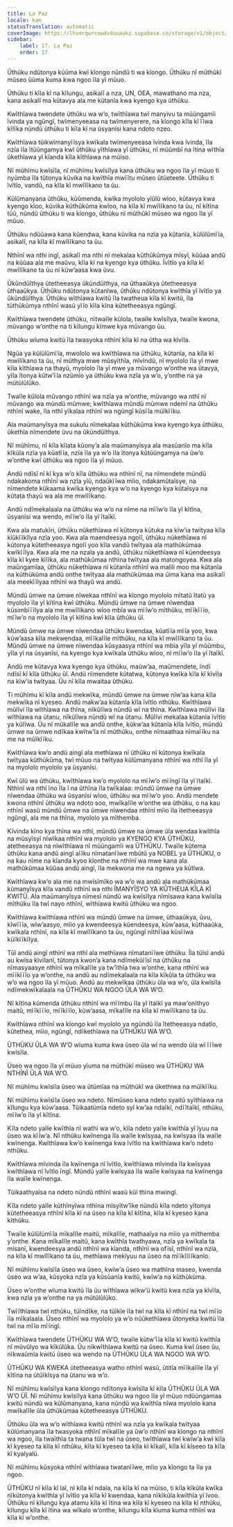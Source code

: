 ```yaml
---
title: La Paz
locale: kam
statusTranslation: automatic
coverImage: https://lhvmrqwrcowdvduuaukz.supabase.co/storage/v1/object/public/strapi-uploads/small_cover-educacion-fundamental.webp-2d51a7828a2b1309555be27f7e2a61a0.webp
sidebar:
    label: 17. La Paz
    order: 17
---
```

Ũthũku ndũtonya kũũma kwĩ kĩongo nũndũ ti wa kĩongo. Ũthũku nĩ mũthũkĩ mũseo ũũma kuma kwa ngoo ĩla yĩ mũuo.

Ũthũku ti kĩla kĩ na kĩlungu, asikalĩ a nza, UN, OEA, mawathano ma nza, kana asikalĩ ma kũtavya ala me kũtanĩa kwa kyengo kya ũthũku.

Kwĩthĩawa twendete ũthũku wa w’o, twĩthĩawa twĩ manyivu ta mũũngamĩi ĩvinda ya ngũngĩ, twĩmenyeeasa na twĩmenyerere, na kĩongo kĩla kĩ ĩĩwa kĩlĩka nũndũ ũthũku ti kĩla kĩ na ũsyanĩsi kana ndoto nzeo.

Kwĩthĩawa tũikwĩmanyĩĩsya kwĩkala twĩmenyeeasa ĩvinda kwa ĩvinda, ĩla nzĩa ĩla ĩtũũngamya kwĩ ũthũku yĩthĩawa yĩ ũthũku, nĩ mũũmbĩ na ĩtina wĩthĩa ũkethĩawa yĩ kĩanda kĩla kĩthĩawa na mũiso.

Nĩ mũhĩmu kwĩsĩla, nĩ mũhĩmu kwĩsĩlya kana ũthũku wa ngoo ĩla yĩ mũuo ti nyũmba ĩla tũtonya kũvika na kwĩthĩa mwĩĩtu mũseo ũtũeteete. Ũthũku ti ĩvĩtĩo, vandũ, na kĩla kĩ mwĩlĩkano ta ũu.

Kũlũmanyana ũthũku, kũũmenda, kwĩka myololo yĩũlũ wĩoo, kũtavya kwa kyengo kĩoo, kũvika kũthũkũma kwĩoo, na kĩla kĩ mwĩlĩkano ta ũu, nĩ kĩtĩna tũũ, nũndũ ũthũku ti wa kĩongo, ũthũku nĩ mũthũkĩ mũseo wa ngoo ĩla yĩ mũuo.

Ũthũku ndũũawa kana kũendwa, kana kũvika na nzĩa ya kũtanĩa, kũlũlũmĩĩa, asikalĩ, na kĩla kĩ mwĩlĩkano ta ũu.

Nthĩnĩ wa nthi ingĩ, asikalĩ ma nthi nĩ mekalaa kũthũkũmya mĩsyĩ, kũũaa andũ na kũũaa ala me maũvu, kĩla kĩ na kyengo kya ũthũku. Ĩvĩtĩo ya kĩla kĩ mwĩlĩkano ta ũu nĩ kũwʼaasa kwa ũvu.

Ũkũndũĩthya ũtetheeasya ũkũndũĩthya, na ũthaaũkya ũtetheeasya ũthaaũkya. Ũthũku ndũtonya kũtanĩwa, ũthũku ndũtonya kwĩthĩa yĩ ĩvĩtĩo ya ũkũndũĩthya. Ũthũku wĩthĩawa kwitũ ĩla twatheua kĩla kĩ kwitũ, ĩla tũthũkũmya nthĩnĩ wasũ yĩĩo kĩla kĩna kũtetheeasya ngũngĩ.

Kwĩthĩawa twendete ũthũku, nĩtwaĩle kũlola, twaĩle kwĩsĩlya, twaĩle kwona, mũvango wʼonthe na ti kĩlungu kĩmwe kya mũvango ũu.

Ũthũku wĩuma kwitũ ĩla twasyoka nthĩnĩ kĩla kĩ na ũtha wa kĩvĩla.

Ngũa ya kũlũlũmĩĩa, mwololo wa kwĩthĩawa na ũthũku, kũtanĩa, na kĩla kĩ mwĩlĩkano ta ũu, nĩ mũthya mwe mũsyĩthĩa, mĩvĩndũ, nĩ myololo ĩla yĩ mwe kĩla kĩthĩawa na thayũ, myololo ĩla yĩ mwe ya mũvango wʼonthe wa ũtavya, yĩla ĩtonya kũtwʼĩĩa nzũmĩo ya ũthũku kwa nzĩa ya wʼo, yʼonthe na ya mũtũlũlũko.

Twaĩle kũlola mũvango nthĩnĩ wa nzĩa ya wʼonthe, mũvango wa nthĩ nĩ mũvango wa mũndũ mũmwe; kwĩthĩawa mũndũ mũmwe ndemĩ na ũthũku nthĩnĩ wake, ĩla nthĩ yĩkalaa nthĩnĩ wa ngũngĩ kũsĩĩa mũĩkĩĩku.

Ala maũmanyĩsya ma sukulu nĩmekalaa kũthũkũma kwa kyengo kya ũthũku, ũkethĩa nĩmendete ũvu na ũkũndũĩthya.

Nĩ mũhĩmu, nĩ kĩla kĩlata kũonyʼa ala maũmanyĩsya ala masũanĩo ma kĩla kĩkũla nzĩa ya kũatĩĩa, nzĩa ĩla ya wʼo ĩla ĩtonya kũtũũngamya na ũwʼo wʼonthe kwĩ ũthũku wa ngoo ĩla yĩ mũuo.

Andũ ndĩsĩ nĩ kĩ kya wʼo kĩla ũthũku wa nthĩnĩ nĩ, na nĩmendete mũndũ ndakakoma nthĩnĩ wa nzĩa yĩũ, ndaũkĩĩwa mĩio, ndakamũtaĩsye, na nĩmendete kũkaama kwĩka kyengo kya wʼo na kyengo kya kũtaĩsya na kũtata thayũ wa ala me mwĩlĩkano.

Andũ ndĩmekalaala na ũthũku wa wʼo na nĩme na mĩĩwʼo ĩla yĩ kĩtĩna, ũsyanĩsi wa wendo, mĩĩwʼo ĩla yĩ ĩtaĩkĩ.

Kwa ala matukĩri, ũthũku nũkethĩawa nĩ kũtonya kũtuka na kĩwʼia twĩtyaa kĩla kĩũkĩĩkĩlya nzĩa yoo. Kwa ala maendeesya ngolĩ, ũthũku nũkethĩawa nĩ kũtonya kũtetheeasya ngolĩ yoo kĩla vandũ twĩtyaa ala mathũkũmaa kwĩkĩĩlya. Kwa ala me na nzala ya andũ, ũthũku nũkethĩawa nĩ kũendeesya kĩla kĩ kyee kĩlĩka, ala mathũkũmaa nthĩna twĩtyaa ala matongoyea. Kwa ala maũngamĩaa, ũthũku nũkethĩawa nĩ kũtanĩa nthĩnĩ wa malili moo ma kũtanĩa na kũthũkũma andũ onthe twĩtyaa ala mathũkũmaa ma ũima kana ma asikalĩ ala meekĩĩlyaa nthĩnĩ wa thayũ wa andũ.

Mũndũ ũmwe na ũmwe nĩwekaa nthĩnĩ wa kĩongo myololo mĩtatũ ĩtatũ ya myololo ĩla yĩ kĩtĩna kwĩ ũthũku. Mũndũ ũmwe na ũmwe nĩwendaa kũsimbĩĩĩlya ala me mwĩlĩkano wĩoo mbĩa wa mĩĩwʼo mĩthũku, mĩĩkĩĩĩo, mĩĩwʼo na myololo ĩla yĩ kĩtĩna kwĩ kĩla ũthũku ũĩ.

Mũndũ ũmwe na ũmwe nĩwendaa ũthũku kwendaa, kũatĩĩa mĩĩa yoo, kwa kũwʼaasa kĩla mekwendaa, mĩĩkalĩle mĩthũku, na kĩla kĩ mwĩlĩkano ta ũu. Mũndũ ũmwe na ũmwe nĩwendaa kũsyaasya nthĩnĩ wa mbĩa yĩla yĩ mũũmbu, yĩla yĩ na ũsyanĩsi, na kyengo kya kwĩkala ũthũku wĩoo, nĩ mĩĩwʼo ĩla yĩ ĩtaĩkĩ.

Andũ me kũtavya kwa kyengo kya ũthũku, maũwʼaa, maũmendete, ĩndĩ ndĩsĩ kĩ kĩla ũthũku ũĩ. Andũ nĩmendete kũtatwa, kũtonya kwĩka kĩla kĩ kĩvĩla na kĩwʼia twĩtyaa. Ũu nĩ kĩla mwaitaa ũthũku.

Ti mũhĩmu kĩ kĩla andũ mekwĩka, mũndũ ũmwe na ũmwe nĩwʼaa kana kĩla mekwĩka nĩ kyeseo. Andũ makwʼaa kũtanĩa kĩla ĩvĩtĩo nthũku. Kwĩthĩawa mũlĩvi ĩla wĩthĩawa na thĩna, nĩkũlĩwa nũndũ wĩ na thĩna. Kwĩthĩawa mũlĩvi ĩla wĩthĩawa na ũtanu, nĩkũlĩwa nũndũ wĩ na ũtanu. Mũlĩvi mekalaa kũtanĩa ĩvĩtĩo ya kũlĩwa. Ũu nĩ mũkalĩle wa andũ onthe, kũkwʼaa kũtanĩa kĩla ĩvĩtĩo, mũndũ ũmwe na ũmwe ndĩkaa kwĩtwʼĩa nĩ mũthũku, onthe nĩmaathaa nĩmaĩĩku na me na mũĩkĩĩku.

Kwĩthĩawa kwʼo andũ aingĩ ala methĩawa nĩ ũthũku nĩ kũtonya kwĩkala twĩtyaa kũthũkũma, twĩ mũuo na twĩtyaa kũlũmanyana nthĩnĩ wa nthĩ ĩla yĩ na myololo myololo ya ũsyanĩsi.

Kwĩ ũlũ wa ũthũku, kwĩthĩawa kwʼo myololo na mĩĩwʼo mĩĩngĩ ĩla yĩ ĩtaĩkĩ. Nthĩnĩ wa nthĩ ĩno ĩla ĩ na ũthĩna ĩla twĩkalaa: mũndũ ũmwe na ũmwe nĩwendaa ũthũku wa ũsyanĩsi wĩoo, ũthũku wa mĩĩwʼo yoo. Andũ mendete kwona nthĩnĩ ũthũku wa ndoto soo, mwĩkalĩle wʼonthe wa ũthũku, o na kau nthĩnĩ wasũ mũndũ ũmwe na ũmwe nĩwendaa nthĩnĩ mĩio ĩla ĩtetheeasya ngũngĩ, ala me na thĩna, myololo ya mĩthemba.

Kĩvinda kĩno kya thĩna wa nthĩ, mũndũ ũmwe na ũmwe ũla wendaa kwĩthĩa na mũsyĩsyĩ nĩwĩkaa nthĩnĩ wa myololo ya KYENGO KYA ŨTHŨKU, atetheeasya na nĩwĩthĩawa nĩ mũũngamĩi wa ŨTHŨKU. Twaĩle kũtema ũthũku kana andũ aingĩ aĩĩku nĩmatanĩĩwe mbũtũ ya NOBEL ya ŨTHŨKU, o na kau nĩme na kĩanda kyoo kĩonthe na nthĩnĩ wa mwe kana ala mathũkũmaa kũũaa andũ aingĩ, ĩla mekwona me na ngewa ya kũtĩwa.

Kwĩthĩawa kwʼo ala me na mwĩsĩmĩko wa wʼo wa andũ ala mathũkũmaa kũmanyĩsya kĩla vandũ nthĩnĩ wa nthi ĨMANYĨSYO YA KŨTHEUA KĨLA KĨ KWITŨ. Ala maũmanyĩsya nĩmesĩ nũndũ wa kwĩsĩlya nĩmĩsawa kana kwĩsĩla mĩthũku ĩla twĩ nayo nthĩnĩ, wĩthĩawa kwitũ ũthũku wa ngoo.

Kwĩthĩawa kwĩthĩawa nthĩnĩ wa mũndũ ũmwe na ũmwe, ũthaaũkya, ũvu, kĩwĩĩĩa, wĩwʼaasyo, mĩio ya kwendeesya kũendeesya, kũwʼaasa, kũthaaũka, kwĩkala nthĩnĩ, na kĩla kĩ mwĩlĩkano ta ũu, ngũngĩ nĩthĩĩaa kũsĩĩwa kũĩkĩĩkĩlya.

Tũĩ andũ aingĩ nthĩnĩ wa nthĩ ala methĩawa nĩmatanĩĩwe ũthũku. Ĩla tũĩsĩ andũ au kwĩsa kĩvĩlanĩ, tũtonya kwonʼa kana ndĩmekũĩĩsĩ na ũthũku na nĩmasyaasye nthĩnĩ wa mĩkalĩle ya twʼĩthĩa twa wʼonthe, kana nthĩnĩ wa mĩĩkĩĩĩo ya wʼonthe, na andũ au ndĩmekalaala na kĩla kĩkũla ta ũthũku wa wʼo wa ngoo ĩla yĩ mũuo. Andũ au mekwĩkaa ũthũku ũla wa wʼo, ũla kwĩsĩla ndĩmekwĩkalaala na ŨTHŨKU WA NGOO ŨLA WA WʼO.

Nĩ kĩtĩna kũmenda ũthũku nthĩnĩ wa mĩĩmbu ĩla yĩ ĩtaĩkĩ ya mawʼonĩthyo maitũ, mĩĩkĩĩĩo, mĩĩkĩĩlo, kũwʼaasa, mĩkalĩle na kĩla kĩ mwĩlĩkano ta ũu.

Kwĩthĩawa nthĩnĩ wa kĩongo kwĩ myololo ya ngũndũ ĩla ĩtetheeasya ndatĩo, kũtethea, mĩio, ngũngĩ, ndĩkethĩawa na ŨTHŨKU WA WʼO.

ŨTHŨKU ŨLA WA WʼO wĩuma kuma kwa ũseo ũla wĩ na wendo ũla wĩ ĩĩĩwe kwĩsĩla.

Ũseo wa ngoo ĩla yĩ mũuo yĩuma na mũthũkĩ mũseo wa ŨTHŨKU WA NTHĨNĨ ŨLA WA WʼO.

Nĩ mũhĩmu kwĩsĩla ũseo wa ũtũmĩaa na mũthũkĩ wa ũkethiwa na mũĩkĩĩku.

Nĩ mũhĩmu kwĩsĩla ũseo wa ndeto. Nĩmũseo kana ndeto syaitũ syĩthĩawa na kĩlungu kya kũwʼaasa. Tũikaatũmĩa ndeto syĩ kwʼaa ndaĩkĩ, ndĩĩtaĩkĩ, nthũku, mĩĩwʼo ĩla yĩ kĩtĩna.

Kĩla ndeto yaĩle kwĩthĩa nĩ wathi wa wʼo, kĩla ndeto yaĩle kwĩthĩa yĩ ĩyuu na ũseo wa kĩĩwʼa. Nĩ nthũku kwĩnenga ĩla waĩle kwĩsyaa, na kwĩsyaa ĩla waĩle kwĩnenga. Kwĩthĩawa kwʼo kwĩnenga kwa ĩvĩtĩo na kwĩthĩawa kwʼo ndeto nthũku.

Kwĩthĩawa mĩvinda ĩla kwĩnenga nĩ ĩvĩtĩo, kwĩthĩawa mĩvinda ĩla kwĩsyaa kwĩthĩawa nĩ ĩvĩtĩo ĩngĩ. Mũndũ yaĩle kwĩsyaa ĩla waĩle kwĩsyaa na kwĩnenga ĩla waĩle kwĩnenga.

Tũikaathyaĩsa na ndeto nũndũ nthĩnĩ wasũ kũĩ thĩna mwingĩ.

Kĩla ndeto yaĩle kũthĩnyĩwa nthĩna mĩsyĩtwʼĩke nũndũ kĩla ndeto yĩtonya kũtetheeasya nthĩnĩ kĩla kĩ na ũseo na kĩla kĩ kĩtĩna, kĩla kĩ kyeseo kana kĩthũku.

Twaĩle kũlũlũmĩĩa mĩkalĩle maitũ, mĩkalĩle, mathaaĩya na mĩio ya mĩthemba yʼonthe. Kana mĩkalĩle maitũ, kana kwĩthĩa twathyawa, nzĩa ya kwĩkala ta misanĩ, kwendeesya andũ nthĩnĩ wa kĩanda, nthĩnĩ wa ofĩsĩ, nthĩnĩ wa nzĩa, na kĩla kĩ mwĩlĩkano ta ũu, methĩawa mekĩyuu na ũseo na mĩĩkĩlĩĩkanĩo.

Nĩ mũhĩmu kwĩsĩla ũseo wa ũseo, kwĩwʼa ũseo wa mathĩna maseo, kwenda ũseo wa wʼaa, kũsyoka nzĩa ya kũsũanĩa kwitũ, kwĩwʼa na kũthũkũma.

Ũseo wʼonthe wĩuma kwitũ ĩla ũu wĩthĩawa wĩkwʼũ kwitũ kwa nzĩa ya kĩvĩla, kwa nzĩa ya wʼonthe na ya mũtũlũlũko.

Twĩĩthĩawa twĩ nthũku, tũĩndĩke, na tũĩkĩe ĩla twĩ na kĩla kĩ nthĩnĩ na twĩ mĩĩo ĩla mĩkalaala. Ũseo nthĩnĩ wa myololo ya wʼo nũũkethĩawa ũtonyeka kwitũ ĩla twĩ na mĩĩo mĩĩngĩ.

Kwĩthĩawa twendete ŨTHŨKU WA WʼO, twaĩle kũtwʼĩĩa kĩla kĩ kwitũ kwĩthĩa nĩ mũvũlyo wa kĩkũlũka. Ũu nĩkwĩthĩawa kwitũ na ũseo. Kuma kwĩ ũseo ũu, nĩkwaũmĩa kwitũ ũseo wa wendo na ŨTHŨKU ŨLA WA NGOO WA WʼO.

ŨTHŨKU WA KWEKA ũtetheeasya watho nthĩnĩ wasũ, ũtitĩa mĩĩkalĩle ĩla yĩ kĩtĩna na ũtũĩkĩsya na ũtanu wa wʼo.

Nĩ mũhĩmu kwĩsĩlya kana kĩongo ndĩtonya kwĩsĩla kĩ kĩla ŨTHŨKU ŨLA WA WʼO ŨĨ. Nĩ mũhĩmu kwĩsĩlya kana ũthũku wa ngoo ĩla yĩ mũuo ndũũngamaa kwitũ nũndũ wa kũlũmanyana, kana nũndũ wa kwĩthĩa nĩwa myololo kana mwĩkalĩle ũla ũthũkũmaa kũtetheeasya ŨTHŨKU.

Ũthũku ũla wa wʼo wĩthĩawa kwitũ nthĩnĩ wa nzĩa ya kwĩkala twĩtyaa kũlũmanyana ĩla twasyoka nthĩnĩ mĩkalĩle ya ũwʼo nthĩnĩ wa kĩongo na nthĩnĩ wa ngoo, ĩla twaĩthĩa ta twana tũla twĩ na ũseo, twĩthĩawa twĩ kwĩwʼa kwĩ kĩla kĩ kyeseo ta kĩla kĩ nthũku, kĩla kĩ kyeseo ta kĩla kĩ kĩkalĩ, kĩla kĩ kĩseeo ta kĩla kĩ kyalyalũ.

Nĩ mũhĩmu kũsyoka nthĩnĩ wĩthĩawa twatanĩĩwe, mĩio ya kĩongo ta ĩla ya ngoo.

ŨTHŨKU nĩ kĩla kĩ laĩ, nĩ kĩla kĩ ndaĩa, na kĩla kĩ na mũiso, ti kĩla kĩkũla kwĩka nĩkũtonya kwĩthĩa yĩ ĩvĩtĩo ya kĩla kĩ kwendaa, kana nĩkĩkũla kwĩthĩa yĩ ĩvoo. Ũthũku nĩ kĩlungu kya atamu kĩla kĩ ĩtina wa kĩla kĩ kyeseo na kĩla kĩ nthũku, kĩlungu kĩla kĩ ĩtina wa wĩkalo wʼonthe, kĩlungu kĩla kĩuma kuma nthĩnĩ wa kĩla kĩ wʼonthe.


